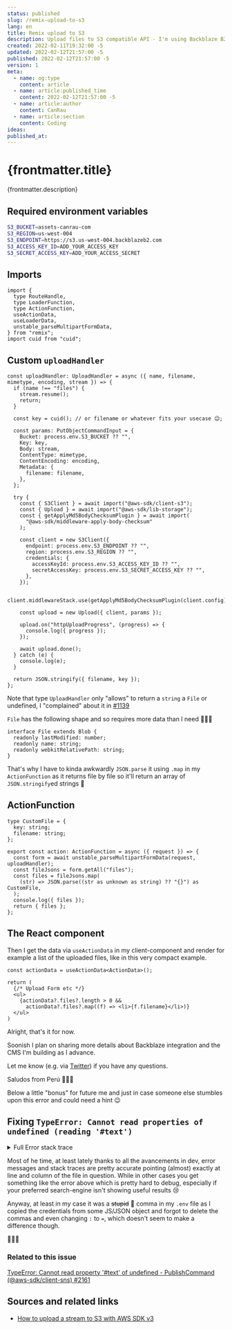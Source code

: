 ```yaml
---
status: published
slug: /remix-upload-to-s3
lang: en
title: Remix upload to S3
description: Upload files to S3 compatible API - I'm using Backblaze B2 - with Remix and parseMultipartFormData
created: 2022-02-11T19:32:00 -5
updated: 2022-02-12T21:57:00 -5
published: 2022-02-12T21:57:00 -5
version: 1
meta:
  - name: og:type
    content: article
  - name: article:published_time
    content: 2022-02-12T21:57:00 -5
  - name: article:author
    content: CanRau
  - name: article:section
    content: Coding
ideas:
published_at:
---
```


# {frontmatter.title}

{frontmatter.description}

## Required environment variables

```bash
S3_BUCKET=assets-canrau-com
S3_REGION=us-west-004
S3_ENDPOINT=https://s3.us-west-004.backblazeb2.com
S3_ACCESS_KEY_ID=ADD_YOUR_ACCESS_KEY
S3_SECRET_ACCESS_KEY=ADD_YOUR_ACCESS_SECRET
```

## Imports

```tsx
import {
  type RouteHandle,
  type LoaderFunction,
  type ActionFunction,
  useActionData,
  useLoaderData,
  unstable_parseMultipartFormData,
} from "remix";
import cuid from "cuid";
```

## Custom `uploadHandler`

```tsx
const uploadHandler: UploadHandler = async ({ name, filename, mimetype, encoding, stream }) => {
  if (name !== "files") {
    stream.resume();
    return;
  }

  const key = cuid(); // or filename or whatever fits your usecase 😉;

  const params: PutObjectCommandInput = {
    Bucket: process.env.S3_BUCKET ?? "",
    Key: key,
    Body: stream,
    ContentType: mimetype,
    ContentEncoding: encoding,
    Metadata: {
      filename: filename,
    },
  };

  try {
    const { S3Client } = await import("@aws-sdk/client-s3");
    const { Upload } = await import("@aws-sdk/lib-storage");
    const { getApplyMd5BodyChecksumPlugin } = await import(
      "@aws-sdk/middleware-apply-body-checksum"
    );

    const client = new S3Client({
      endpoint: process.env.S3_ENDPOINT ?? "",
      region: process.env.S3_REGION ?? "",
      credentials: {
        accessKeyId: process.env.S3_ACCESS_KEY_ID ?? "",
        secretAccessKey: process.env.S3_SECRET_ACCESS_KEY ?? "",
      },
    });

    client.middlewareStack.use(getApplyMd5BodyChecksumPlugin(client.config));

    const upload = new Upload({ client, params });

    upload.on("httpUploadProgress", (progress) => {
      console.log({ progress });
    });

    await upload.done();
  } catch (e) {
    console.log(e);
  }

  return JSON.stringify({ filename, key });
};
```

Note that type `UploadHandler` only "allows" to return a `string` a `File` or undefined, I "complained" about it in [#1139](https://github.com/remix-run/remix/issues/1139#issuecomment-1037685317)

`File` has the following shape and so requires more data than I need 🤷🏻‍♂️

```tsx
interface File extends Blob {
  readonly lastModified: number;
  readonly name: string;
  readonly webkitRelativePath: string;
}
```

That's why I have to kinda awkwardly `JSON.parse` it using `.map` in my `ActionFunction` as it returns file by file so it'll return an array of `JSON.stringify`ed strings 🥲

## ActionFunction

```tsx
type CustomFile = {
  key: string;
  filename: string;
};

export const action: ActionFunction = async ({ request }) => {
  const form = await unstable_parseMultipartFormData(request, uploadHandler);
  const fileJsons = form.getAll("files");
  const files = fileJsons.map(
    (str) => JSON.parse((str as unknown as string) ?? "{}") as CustomFile,
  );
  console.log({ files });
  return { files };
};
```

## The React component

Then I get the data via `useActionData` in my client-component and render for example a list of the uploaded files, like in this very compact example.

```tsx
const actionData = useActionData<ActionData>();

return (
  {/* Upload Form etc */}
  <ul>
    {actionData?.files?.length > 0 &&
      actionData?.files?.map((f) => <li>{f.filename}</li>)}
  </ul>
)
```

Alright, that's it for now.

Soonish I plan on sharing more details about Backblaze integration and the CMS I'm building as I advance.

Let me know (e.g. via [Twitter](https://twitter.com/CanRau)) if you have any questions.

Saludos from Perú 🙋🏻‍♂️

Below a little "bonus" for future me and just in case someone else stumbles upon this error and could need a hint 😉

## Fixing `TypeError: Cannot read properties of undefined (reading '#text')`

<details>
  <summary>Full Error stack trace</summary>
  
```sh
TypeError: Cannot read properties of undefined (reading '#text')
    at [..]/node_modules/@aws-sdk/client-s3/dist-cjs/protocols/Aws_restXml.js:12897:30
    at runMicrotasks (<anonymous>)
    at processTicksAndRejections (node:internal/process/task_queues:96:5)
    at async deserializeAws_restXmlPutObjectCommandError ([..]/node_modules/@aws-sdk/client-s3/dist-cjs/protocols/Aws_restXml.js:8246:15)
    at async [..]/node_modules/@aws-sdk/middleware-serde/dist-cjs/deserializerMiddleware.js:7:24
    at async [..]/node_modules/@aws-sdk/middleware-signing/dist-cjs/middleware.js:11:20
    at async StandardRetryStrategy.retry ([..]/node_modules/@aws-sdk/middleware-retry/dist-cjs/StandardRetryStrategy.js:51:46)
    at async [..]/node_modules/@aws-sdk/middleware-logger/dist-cjs/loggerMiddleware.js:6:22
    at async Upload.__uploadUsingPut ([..]/node_modules/@aws-sdk/lib-storage/dist-cjs/Upload.js:45:27)
    at async Upload.__doConcurrentUpload ([..]/node_modules/@aws-sdk/lib-storage/dist-cjs/Upload.js:74:28)
    at async Promise.all (index 0)
    at async Upload.__doMultipartUpload ([..]/node_modules/@aws-sdk/lib-storage/dist-cjs/Upload.js:120:9)
    at async Upload.done ([..]/node_modules/@aws-sdk/lib-storage/dist-cjs/Upload.js:36:16)
    at async uploadHandler ([..]/build/index.js:3487:26)
    at async [..]/node_modules/@remix-run/node/parseMultipartFormData.js:63:25
    at async Promise.all (index 0) {
  '$response': HttpResponse {
    statusCode: 500,
    headers: {
      'cache-control': 'max-age=0, no-cache, no-store',
      'content-type': 'application/json;charset=utf-8',
      'content-length': '105',
      date: 'Sat, 12 Feb 2022 00:09:33 GMT',
      connection: 'close'
    },
    body: IncomingMessage {
      _readableState: [ReadableState],
      _events: [Object: null prototype],
      _eventsCount: 2,
      _maxListeners: undefined,
      socket: [TLSSocket],
      httpVersionMajor: 1,
      httpVersionMinor: 1,
      httpVersion: '1.1',
      complete: true,
      rawHeaders: [Array],
      rawTrailers: [],
      aborted: false,
      upgrade: false,
      url: '',
      method: null,
      statusCode: 500,
      statusMessage: '',
      client: [TLSSocket],
      _consuming: false,
      _dumped: false,
      req: [ClientRequest],
      [Symbol(kCapture)]: false,
      [Symbol(kHeaders)]: [Object],
      [Symbol(kHeadersCount)]: 10,
      [Symbol(kTrailers)]: null,
      [Symbol(kTrailersCount)]: 0,
      [Symbol(RequestTimeout)]: undefined
    }
  },
  '$metadata': { attempts: 1, totalRetryDelay: 0 }
}
```
</details>

Most of he time, at least lately thanks to all the avancements in dev, error messages and stack traces are pretty accurate pointing (almost) exactly at line and column of the file in question. While in other cases you get something like the error above which is pretty hard to debug, especially if your preferred search-engine isn't showing useful results 😢

Anyway, at least in my case it was a <s>stupid</s> 🙊 comma in my `.env` file as I copied the credentials from some JS/JSON object and forgot to delete the commas and even changing `:` to `=`, which doesn't seem to make a difference though.

🤦🏻‍♂️

### Related to this issue

[TypeError: Cannot read property '#text' of undefined - PublishCommand (@aws-sdk/client-sns) #2161](https://github.com/aws/aws-sdk-js-v3/issues/2161)

## Sources and related links

- [How to upload a stream to S3 with AWS SDK v3](https://stackoverflow.com/a/70159394/3484824)
